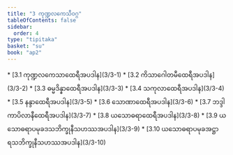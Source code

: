```yaml
---
title: "3 ကုဏ္ဍလကေသီဝဂ္ဂ"
tableOfContents: false
sidebar:
  order: 4
type: "tipitaka"
basket: "su"
book: "ap2"
---
```



<DynamicBreadcrumb />



<TableOfContents book="ap2" section="3">
* [3.1 ကုဏ္ဍလကေသာထေရီအပဒါန](3/3-1)
* [3.2 ကိသာဂေါတမီထေရီအပဒါန](3/3-2)
* [3.3 ဓမ္မဒိန္နာထေရီအပဒါန](3/3-3)
* [3.4 သကုလာထေရီအပဒါန](3/3-4)
* [3.5 နန္ဒာထေရီအပဒါန](3/3-5)
* [3.6 သောဏာထေရီအပဒါန](3/3-6)
* [3.7 ဘဒ္ဒါကာပိလာနီထေရီအပဒါန](3/3-7)
* [3.8 ယသောဓရာထေရီအပဒါန](3/3-8)
* [3.9 ယသောဓရာပမုခဒသဘိက္ခုနီသဟဿအပဒါန](3/3-9)
* [3.10 ယသောဓရာပမုခအဋ္ဌာရသဘိက္ခုနီသဟဿအပဒါန](3/3-10)
</TableOfContents>